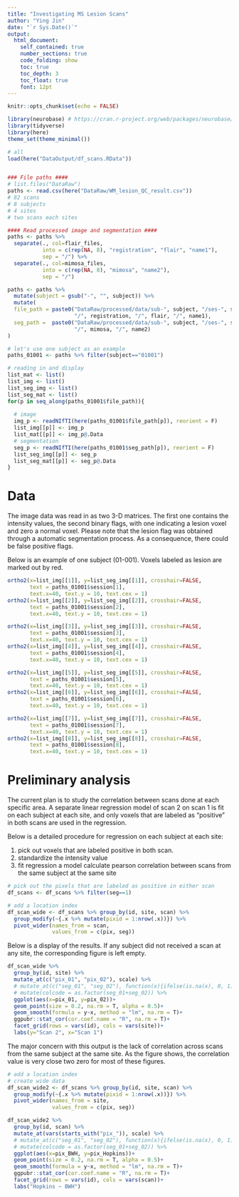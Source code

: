 ```yaml
---
title: "Investigating MS Lesion Scans"
author: "Ying Jin"
date: "`r Sys.Date()`"
output: 
  html_document:
    self_contained: true
    number_sections: true
    code_folding: show
    toc: true
    toc_depth: 3
    toc_float: true
    font: 12pt
---
```


```r
knitr::opts_chunk$set(echo = FALSE)

library(neurobase) # https://cran.r-project.org/web/packages/neurobase/index.html
library(tidyverse)
library(here)
theme_set(theme_minimal())
```


```r
# all
load(here("DataOutput/df_scans.RData"))


### File paths ####
# list.files("DataRaw")
paths <- read.csv(here("DataRaw/WM_lesion_QC_result.csv"))
# 82 scans
# 8 subjects
# 4 sites
# two scans each sites

#### Read processed image and segmentation ####
paths <- paths %>% 
  separate(., col=flair_files, 
           into = c(rep(NA, 8), "registration", "flair", "name1"),
           sep = "/") %>% 
  separate(., col=mimosa_files, 
           into = c(rep(NA, 8), "mimosa", "name2"),
           sep = "/") 

paths <- paths %>%
  mutate(subject = gsub("-", "", subject)) %>%
  mutate(
  file_path = paste0("DataRaw/processed/data/sub-", subject, "/ses-", session, 
                     "/", registration, "/", flair, "/", name1),
  seg_path =  paste0("DataRaw/processed/data/sub-", subject, "/ses-", session, 
                     "/", mimosa, "/", name2)
) 

```



```r
# let's use one subject as an example 
paths_01001 <- paths %>% filter(subject=="01001") 

# reading in and display
list_mat <- list()
list_img <- list()
list_seg_img <- list()
list_seg_mat <- list()
for(p in seq_along(paths_01001$file_path)){
  
  # image
  img_p <- readNIfTI(here(paths_01001$file_path[p]), reorient = F)
  list_img[[p]] <- img_p
  list_mat[[p]] <- img_p@.Data
  # segmentation
  seg_p <- readNIfTI(here(paths_01001$seg_path[p]), reorient = F)
  list_seg_img[[p]] <- seg_p
  list_seg_mat[[p]] <- seg_p@.Data
}
```


# Data

The image data was read in as two 3-D matrices. The first one contains the intensity values, the second binary flags, with one indicating a lesion voxel and zero a normal voxel. Please note that the lesion flag was obtained through a automatic segmentation process. As a consequence, there could be false positive flags.

Below is an example of one subject (01-001). Voxels labeled as lesion are marked out by red. 

```r
ortho2(x=list_img[[1]], y=list_seg_img[[1]], crosshair=FALSE,  
       text = paths_01001$session[1], 
       text.x=40, text.y = 10, text.cex = 1)
ortho2(x=list_img[[2]], y=list_seg_img[[2]], crosshair=FALSE,
       text = paths_01001$session[2], 
       text.x=40, text.y = 10, text.cex = 1)
```


```r
ortho2(x=list_img[[3]], y=list_seg_img[[3]], crosshair=FALSE,  
       text = paths_01001$session[3], 
       text.x=40, text.y = 10, text.cex = 1)
ortho2(x=list_img[[4]], y=list_seg_img[[4]], crosshair=FALSE,
       text = paths_01001$session[4], 
       text.x=40, text.y = 10, text.cex = 1)
```


```r
ortho2(x=list_img[[5]], y=list_seg_img[[5]], crosshair=FALSE,  
       text = paths_01001$session[5], 
       text.x=40, text.y = 10, text.cex = 1)
ortho2(x=list_img[[6]], y=list_seg_img[[6]], crosshair=FALSE,
       text = paths_01001$session[6], 
       text.x=40, text.y = 10, text.cex = 1)
```


```r
ortho2(x=list_img[[7]], y=list_seg_img[[7]], crosshair=FALSE,  
       text = paths_01001$session[7], 
       text.x=40, text.y = 10, text.cex = 1)
ortho2(x=list_img[[8]], y=list_seg_img[[8]], crosshair=FALSE,
       text = paths_01001$session[8], 
       text.x=40, text.y = 10, text.cex = 1)
```

# Preliminary analysis 

The current plan is to study the correlation between scans done at each specific area. A separate linear regression model of scan 2 on scan 1 is fit on each subject at each site, and only voxels that are labeled as "positive" in both scans are used in the regression.   

Below is a detailed procedure for regression on each subject at each site:

1. pick out voxels that are labeled positive in both scan.
2. standardize the intensity value 
3. fit regression a model calculate pearson correlation between scans from the same subject at the same site

```r
# pick out the pixels that are labeled as positive in either scan
df_scans <- df_scans %>% filter(seg==1)

# add a location index
df_scan_wide <- df_scans %>% group_by(id, site, scan) %>% 
  group_modify(~{.x %>% mutate(pixid = 1:nrow(.x))}) %>% 
  pivot_wider(names_from = scan,
              values_from = c(pix, seg))
```


Below is a display of the results. If any subject did not received a scan at any site, the corresponding figure is left empty. 


```r
df_scan_wide %>% 
  group_by(id, site) %>%
  mutate_at(c("pix_01", "pix_02"), scale) %>%
  # mutate_at(c("seg_01", "seg_02"), function(x){ifelse(is.na(x), 0, 1)}) %>%
  # mutate(colcode = as.factor(seg_01+seg_02)) %>% 
  ggplot(aes(x=pix_01, y=pix_02))+
  geom_point(size = 0.2, na.rm = T, alpha = 0.5)+
  geom_smooth(formula = y~x, method = "lm", na.rm = T)+
  ggpubr::stat_cor(cor.coef.name = "R", na.rm = T)+
  facet_grid(rows = vars(id), cols = vars(site))+
  labs(y="Scan 2", x="Scan 1")
```

The major concern with this output is the lack of correlation across scans from the same subject at the same site. As the figure shows, the correlation value is very close two zero for most of these figures. 


<!-- # Cross-site regression -->

<!-- Regress one site on another site (pairwise) at given scan of the same subject. -->

<!-- But how can we do this? Scans at different sites does not have the same one-to-one relationship across voxels. Instead of the relationship between two matrices, this is more like testing the relationship between two distribution.  -->

<!-- Below is the distribution of standardized scan:  -->

<!-- ```{r} -->
<!-- df_scans %>%  -->
<!--   filter(id=="01001") %>% -->
<!--   group_by(scan, site) %>% -->
<!--   mutate(pix = scale(pix)) %>% -->
<!--   ggplot()+ -->
<!--   geom_histogram(aes(x=pix), bins = 30)+ -->
<!--   facet_grid(rows=vars(scan), cols = vars(site))+ -->
<!--   labs(title="Subject 01001") -->
<!-- ``` -->

```r
# add a location index
# create wide data 
df_scan_wide2 <- df_scans %>% group_by(id, site, scan) %>% 
  group_modify(~{.x %>% mutate(pixid = 1:nrow(.x))}) %>% 
  pivot_wider(names_from = site,
              values_from = c(pix, seg)) 

```


```r
df_scan_wide2 %>% 
  group_by(id, scan) %>%
  mutate_at(vars(starts_with("pix_")), scale) %>%
  # mutate_at(c("seg_01", "seg_02"), function(x){ifelse(is.na(x), 0, 1)}) %>%
  # mutate(colcode = as.factor(seg_01+seg_02)) %>% 
  ggplot(aes(x=pix_BWH, y=pix_Hopkins))+
  geom_point(size = 0.2, na.rm = T, alpha = 0.5)+
  geom_smooth(formula = y~x, method = "lm", na.rm = T)+
  ggpubr::stat_cor(cor.coef.name = "R", na.rm = T)+
  facet_grid(rows = vars(id), cols = vars(scan))+
  labs("Hopkins ~ BWH")
```



